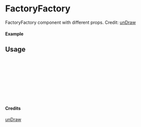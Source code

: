 
<Meta of={FactoryFactory} title="unDraw/FactoryFactory" />

# FactoryFactory

FactoryFactory component with different props.
Credit: [unDraw](https://undraw.co/illustrations)

#### Example

<Canvas of={FactoryFactory.Primary} />

## Usage

```ts
import { FactoryFactory } from "yadl-ui";

const Example = () => {
  return (
      <FactoryFactory />
  );
};

export default Example;
```

#### Credits
[unDraw](https://undraw.co/illustrations)
